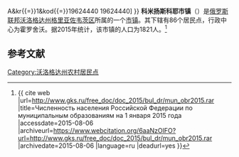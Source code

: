 {{Infobox Settlement
| official_name = 科米扬斯科耶市镇
| native_name = Муниципальное образование Комьянское
| settlement_type = [[市镇|市镇]]
| subdivision_type = [[国家|国家]]
| subdivision_type1 = [[州_(俄罗斯)|州]]
| subdivision_type2 = [[区_(苏联)|区]]
| subdivision_name = {{RUS}}
| subdivision_name1 = [[沃洛格达州|沃洛格达州]]
| subdivision_name2 = [[格里亚佐韦茨区|格里亚佐韦茨区]]
| seat_type = 行政中心
| seat = 霍罗舍沃
| population_as_of=2015
| population_footnotes = <ref name=stat />
| population_total = 1821
| coordinates_display = inline,title
| latd = 59 | latm = 1 | lats = 16 | latNS = N
| longd = 40 | longm = 16 | longs = 14 | longEW = E
| timezone = [[莫斯科时间|MSK]]
| utc_offset = +3
| blank_name = [[俄罗斯市政土地区划代码|OKTMO编码]]
| blank_info = [http://classif.spb.ru/classificators/view/tma.php?st{{=}}A&kr{{=}}1&kod{{=}}19624440 19624440]
}}
'''科米扬斯科耶市镇'''（{{lang-ru|Муниципальное образование Комьянское}}）是[[俄罗斯联邦|俄罗斯联邦]][[沃洛格达州|沃洛格达州]][[格里亚佐韦茨区|格里亚佐韦茨区]]所属的一个[[市镇|市镇]]。其下辖有86个居民点，行政中心为霍罗舍沃。据2015年统计，该市镇的人口为1821人。<ref name=stat>{{ cite web |url=http://www.gks.ru/free_doc/doc_2015/bul_dr/mun_obr2015.rar |title=Численность населения Российской Федерации по муниципальным образованиям на 1 января 2015 года |accessdate=2015-08-06 |archiveurl=https://www.webcitation.org/6aaNzOlFO?url=http://www.gks.ru/free_doc/doc_2015/bul_dr/mun_obr2015.rar |archivedate=2015-08-06 |language=ru |deadurl=yes }}</ref>

== 参考文献 ==
{{reflist}}

{{Russia-stub}}

[[Category:沃洛格达州农村居民点|Category:沃洛格达州农村居民点]]